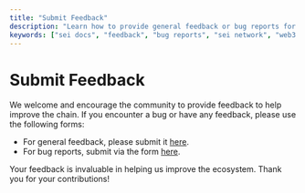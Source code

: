 ```yaml
---
title: "Submit Feedback"
description: "Learn how to provide general feedback or bug reports for Sei. Explore other resources for the first parallelized EVM blockchain that delivers unmatched scalability."
keywords: ["sei docs", "feedback", "bug reports", "sei network", "web3 docs"]
---
```


# Submit Feedback

We welcome and encourage the community to provide feedback to help improve the chain. If you encounter a bug or have any feedback, please use the following forms:

- For general feedback, please submit it [here](https://forms.gle/fQVdSChdVkEKfDN87).
- For bug reports, submit via the form [here](https://forms.gle/Jn2uMNeM7zEnxAL46).

Your feedback is invaluable in helping us improve the ecosystem. Thank you for your contributions!
